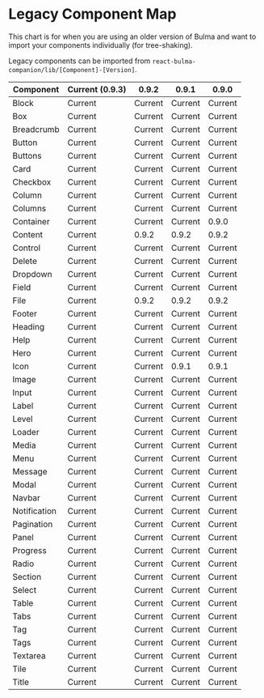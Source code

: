 
<Meta title="Legacy/Component Map" />

# Legacy Component Map

This chart is for when you are using an older version of Bulma and want to import your components individually (for tree-shaking).

Legacy components can be imported from `react-bulma-companion/lib/[Component]-[Version]`.

| Component     | Current (0.9.3) | 0.9.2    | 0.9.1    | 0.9.0    |
| ------------- | --------------- | -------- | -------- | -------- |
| Block         | Current         | Current  | Current  | Current  |
| Box           | Current         | Current  | Current  | Current  |
| Breadcrumb    | Current         | Current  | Current  | Current  |
| Button        | Current         | Current  | Current  | Current  |
| Buttons       | Current         | Current  | Current  | Current  |
| Card          | Current         | Current  | Current  | Current  |
| Checkbox      | Current         | Current  | Current  | Current  |
| Column        | Current         | Current  | Current  | Current  |
| Columns       | Current         | Current  | Current  | Current  |
| Container     | Current         | Current  | Current  | 0.9.0    |
| Content       | Current         | 0.9.2    | 0.9.2    | 0.9.2    |
| Control       | Current         | Current  | Current  | Current  |
| Delete        | Current         | Current  | Current  | Current  |
| Dropdown      | Current         | Current  | Current  | Current  |
| Field         | Current         | Current  | Current  | Current  |
| File          | Current         | 0.9.2    | 0.9.2    | 0.9.2    |
| Footer        | Current         | Current  | Current  | Current  |
| Heading       | Current         | Current  | Current  | Current  |
| Help          | Current         | Current  | Current  | Current  |
| Hero          | Current         | Current  | Current  | Current  |
| Icon          | Current         | Current  | 0.9.1    | 0.9.1    |
| Image         | Current         | Current  | Current  | Current  |
| Input         | Current         | Current  | Current  | Current  |
| Label         | Current         | Current  | Current  | Current  |
| Level         | Current         | Current  | Current  | Current  |
| Loader        | Current         | Current  | Current  | Current  |
| Media         | Current         | Current  | Current  | Current  |
| Menu          | Current         | Current  | Current  | Current  |
| Message       | Current         | Current  | Current  | Current  |
| Modal         | Current         | Current  | Current  | Current  |
| Navbar        | Current         | Current  | Current  | Current  |
| Notification  | Current         | Current  | Current  | Current  |
| Pagination    | Current         | Current  | Current  | Current  |
| Panel         | Current         | Current  | Current  | Current  |
| Progress      | Current         | Current  | Current  | Current  |
| Radio         | Current         | Current  | Current  | Current  |
| Section       | Current         | Current  | Current  | Current  |
| Select        | Current         | Current  | Current  | Current  |
| Table         | Current         | Current  | Current  | Current  |
| Tabs          | Current         | Current  | Current  | Current  |
| Tag           | Current         | Current  | Current  | Current  |
| Tags          | Current         | Current  | Current  | Current  |
| Textarea      | Current         | Current  | Current  | Current  |
| Tile          | Current         | Current  | Current  | Current  |
| Title         | Current         | Current  | Current  | Current  |
